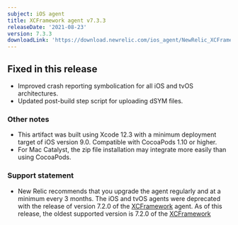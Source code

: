 ```yaml
---
subject: iOS agent
title: XCFramework agent v7.3.3
releaseDate: '2021-08-23'
version: 7.3.3
downloadLink: 'https://download.newrelic.com/ios_agent/NewRelic_XCFramework_Agent_7.3.3.zip'
---
```


## Fixed in this release

* Improved crash reporting symbolication for all iOS and tvOS architectures.
* Updated post-build step script for uploading dSYM files.

### Other notes

* This artifact was built using Xcode 12.3 with a minimum deployment target of iOS version 9.0. Compatible with CocoaPods 1.10 or higher.
* For Mac Catalyst, the zip file installation may integrate more easily than using CocoaPods.

### Support statement

* New Relic recommends that you upgrade the agent regularly and at a minimum every 3 months. The iOS and tvOS agents were deprecated with the release of version 7.2.0 of the [XCFramework](/docs/release-notes/mobile-release-notes/ios-release-notes/xcframework-agent-720) agent. As of this release, the oldest supported version is 7.2.0 of the [XCFramework](/docs/release-notes/mobile-release-notes/ios-release-notes/ios-agent-720)
